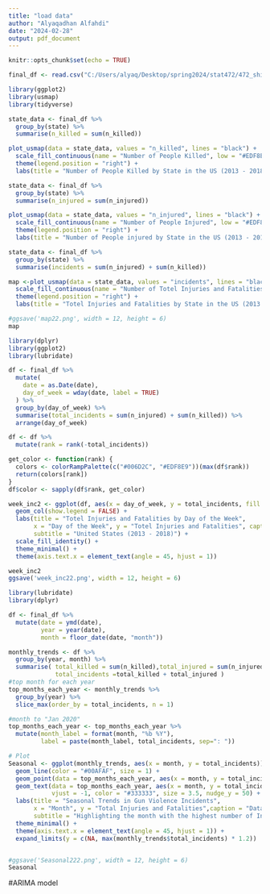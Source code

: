```yaml
---
title: "load data"
author: "Alyaqadhan Alfahdi"
date: "2024-02-28"
output: pdf_document
---
```


```r
knitr::opts_chunk$set(echo = TRUE)
```

```r
final_df <- read.csv("C:/Users/alyaq/Desktop/spring2024/stat472/472_shiny/alec/final_df.csv") 
```

```r
library(ggplot2)
library(usmap)
library(tidyverse)

state_data <- final_df %>%
  group_by(state) %>%
  summarise(n_killed = sum(n_killed))

plot_usmap(data = state_data, values = "n_killed", lines = "black") + 
  scale_fill_continuous(name = "Number of People Killed", low = "#EDF8E9", high = "#006D2C") + 
  theme(legend.position = "right") +
  labs(title = "Number of People Killed by State in the US (2013 - 2018)", caption = "Data: Gun Violence Data")

```




```r
state_data <- final_df %>%
  group_by(state) %>%
  summarise(n_injured = sum(n_injured))

plot_usmap(data = state_data, values = "n_injured", lines = "black") + 
  scale_fill_continuous(name = "Number of People Injured", low = "#EDF8E9", high = "#006D2C") + 
  theme(legend.position = "right") +
  labs(title = "Number of People injured by State in the US (2013 - 2018)", caption = "Data: Gun Violence Data")
```






```r


state_data <- final_df %>%
  group_by(state) %>%
  summarise(incidents = sum(n_injured) + sum(n_killed))

map <-plot_usmap(data = state_data, values = "incidents", lines = "black") + 
  scale_fill_continuous(name = "Number of Totel Injuries and Fatalities", low = "#EDF8E9", high = "#006D2C") + 
  theme(legend.position = "right") +
  labs(title = "Totel Injuries and Fatalities by State in the US (2013 - 2018)", caption = "Data: Gun Violence Data")

#ggsave('map22.png', width = 12, height = 6)
map
```




```r
library(dplyr)
library(ggplot2)
library(lubridate)

df <- final_df %>%
  mutate(
    date = as.Date(date), 
    day_of_week = wday(date, label = TRUE) 
  ) %>%
  group_by(day_of_week) %>%
  summarise(total_incidents = sum(n_injured) + sum(n_killed)) %>%
  arrange(day_of_week)

df <- df %>%
  mutate(rank = rank(-total_incidents))

get_color <- function(rank) {
  colors <- colorRampPalette(c("#006D2C", "#EDF8E9"))(max(df$rank))
  return(colors[rank])
}
df$color <- sapply(df$rank, get_color)

```

```r
week_inc2 <- ggplot(df, aes(x = day_of_week, y = total_incidents, fill = color)) +
  geom_col(show.legend = FALSE) +
  labs(title = "Totel Injuries and Fatalities by Day of the Week",
       x = "Day of the Week", y = "Totel Injuries and Fatalities", caption = "Data: Gun Violence Data",
       subtitle = "United States (2013 - 2018)") +
  scale_fill_identity() +  
  theme_minimal() +
  theme(axis.text.x = element_text(angle = 45, hjust = 1))

week_inc2
ggsave('week_inc22.png', width = 12, height = 6)
```








```r
library(lubridate)
library(dplyr)

df <- final_df %>%
  mutate(date = ymd(date), 
         year = year(date),
         month = floor_date(date, "month")) 

monthly_trends <- df %>%
  group_by(year, month) %>%
  summarise( total_killed = sum(n_killed),total_injured = sum(n_injured),
             total_incidents =total_killed + total_injured )
#top month for each year
top_months_each_year <- monthly_trends %>%
  group_by(year) %>%
  slice_max(order_by = total_incidents, n = 1) 

#month to "Jan 2020"
top_months_each_year <- top_months_each_year %>%
  mutate(month_label = format(month, "%b %Y"),
         label = paste(month_label, total_incidents, sep=": "))

# Plot
Seasonal <- ggplot(monthly_trends, aes(x = month, y = total_incidents)) +
  geom_line(color = "#00AFAF", size = 1) +
  geom_point(data = top_months_each_year, aes(x = month, y = total_incidents), color = "#00B159", size = 3) +
  geom_text(data = top_months_each_year, aes(x = month, y = total_incidents, label = label),
            vjust = -1, color = "#333333", size = 3.5, nudge_y = 50) +
  labs(title = "Seasonal Trends in Gun Violence Incidents",
       x = "Month", y = "Total Injuries and Fatalities",caption = "Data: Gun Violence Data",
       subtitle = "Highlighting the month with the highest number of Injuries and Fatalities for each Year") +
  theme_minimal() +
  theme(axis.text.x = element_text(angle = 45, hjust = 1)) +
  expand_limits(y = c(NA, max(monthly_trends$total_incidents) * 1.2))


#ggsave('Seasonal222.png', width = 12, height = 6)
Seasonal
```




#ARIMA model





